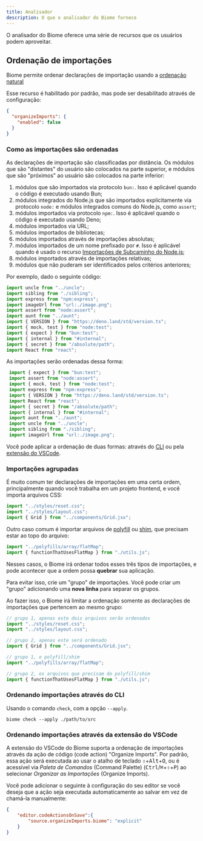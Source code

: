 ```yaml
---
title: Analisador
description: O que o analisador do Biome fornece
---
```


O analisador do Biome oferece uma série de recursos que os usuários podem aproveitar.

## Ordenação de importações

Biome permite ordenar declarações de importação usando a [ordenação natural](https://en.wikipedia.org/wiki/Natural_sort_order)

Esse recurso é habilitado por padrão, mas pode ser desabilitado através de configuração:

```json title="biome.json"
{
  "organizeImports": {
    "enabled": false
  }
}
```

### Como as importações são ordenadas

As declarações de importação são classificadas por distância. Os módulos que são "distantes" do usuário são colocados na parte superior, e módulos que são "próximos" ao usuário são colocados na parte inferior:

1. módulos que são importados via protocolo `bun:`. Isso é aplicável quando o código é executado usando Bun;
2. módulos integrados do Node.js que são importados explicitamente via protocolo `node:` e módulos integrados comuns do Node.js, como `assert`;
3. módulos importados via protocolo `npm:`. Isso é aplicável quando o código é executado usando Deno;
4. módulos importados via URL;
5. módulos importados de bibliotecas;
6. módulos importados através de importações absolutas;
7. módulos importados de um nome prefixado por `#`. Isso é aplicável quando é usado o recurso [Importações de Subcaminho do Node.js](https://nodejs.org/api/packages.html#subpath-imports);
8. módulos importados através de importações relativas;
9. módulos que não puderam ser identificados pelos critérios anteriores;

Por exemplo, dado o seguinte código:

```ts title="example.ts"
import uncle from "../uncle";
import sibling from "./sibling";
import express from "npm:express";
import imageUrl from "url:./image.png";
import assert from "node:assert";
import aunt from "../aunt";
import { VERSION } from "https://deno.land/std/version.ts";
import { mock, test } from "node:test";
import { expect } from "bun:test";
import { internal } from "#internal";
import { secret } from "/absolute/path";
import React from "react";
```

As importações serão ordenadas dessa forma:

```ts title="example.ts"
 import { expect } from "bun:test";
 import assert from "node:assert";
 import { mock, test } from "node:test";
 import express from "npm:express";
 import { VERSION } from "https://deno.land/std/version.ts";
 import React from "react";
 import { secret } from "/absolute/path";
 import { internal } from "#internal";
 import aunt from "../aunt";
 import uncle from "../uncle";
 import sibling from "./sibling";
 import imageUrl from "url:./image.png";
```

Você pode aplicar a ordenação de duas formas: através do [CLI](#ordenando-importações-através-do-cli) ou pela [extensão do VSCode](#ordenando-importações-através-da-extensão-do-vscode).

### Importações agrupadas

É muito comum ter declarações de importações em uma certa ordem, principalmente quando você trabalha em um projeto frontend, e você importa arquivos CSS:

```js title="example.js"
import "../styles/reset.css";
import "../styles/layout.css";
import { Grid } from "../components/Grid.jsx";
```

Outro caso comum é importar arquivos de [polyfill](https://developer.mozilla.org/pt-BR/docs/Glossary/Polyfill) ou [shim](https://developer.mozilla.org/en-US/docs/Glossary/Shim), que precisam estar ao topo do arquivo:

```js title="example.js"
import "../polyfills/array/flatMap";
import { functionThatUsesFlatMap } from "./utils.js";
```

Nesses casos, o Biome irá ordenar todos esses três tipos de importações, e pode acontecer que a ordem possa **quebrar** sua aplicação.

Para evitar isso, crie um "grupo" de importações. Você pode criar um "grupo" adicionando uma **nova linha** para separar os grupos.

Ao fazer isso, o Biome irá limitar a ordenação somente as declarações de importações que pertencem ao mesmo grupo:

```js title="example.js"
// grupo 1, apenas este dois arquivos serão ordenados
import "../styles/reset.css";
import "../styles/layout.css";

// grupo 2, apenas este será ordenado
import { Grid } from "../components/Grid.jsx";
```

```js title="example.js"
// grupo 1, o polyfill/shim
import "../polyfills/array/flatMap";

// grupo 2, os arquivos que precisam do polyfill/shim
import { functionThatUsesFlatMap } from "./utils.js";
```

### Ordenando importações através do CLI

Usando o comando `check`, com a opção `--apply`.

```shell
biome check --apply ./path/to/src
```

### Ordenando importações através da extensão do VSCode

A extensão do VSCode do Biome suporta a ordenação de importações através da ação de código (code action) "Organize Imports".
Por padrão, essa ação será executada ao usar o atalho de teclado <kbd title="Shift">⇧</kbd>+<kbd>Alt</kbd>+<kbd>O</kbd>, ou é acessível via _Paleta de Comandos_ (Command Palette) (<kbd>Ctrl</kbd>/<kbd title="Cmd">⌘</kbd>+<kbd title="Shift">⇧</kbd>+<kbd>P</kbd>) ao selecionar _Organizar as Importações_ (Organize Imports).

Você pode adicionar o seguinte à configuração do seu editor se você deseja que a ação seja executada automaticamente ao salvar em vez de chamá-la manualmente:

```json title="settings.json"
{
	"editor.codeActionsOnSave":{
		"source.organizeImports.biome": "explicit"
	}
}
```
